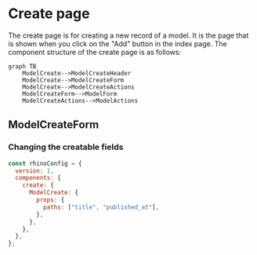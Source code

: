 # Create page

The create page is for creating a new record of a model. It is the page that is shown when you click on the "Add" button in the index page. The component structure of the create page is as follows:

```mermaid
graph TB
    ModelCreate-->ModelCreateHeader
    ModelCreate-->ModelCreateForm
    ModelCreate-->ModelCreateActions
    ModelCreateForm-->ModelForm
    ModelCreateActions-->ModelActions
```

## ModelCreateForm

### Changing the creatable fields

```javascript
const rhinoConfig = {
  version: 1,
  components: {
    create: {
      ModelCreate: {
        props: {
          paths: ["title", "published_at"],
        },
      },
    },
  },
};
```
